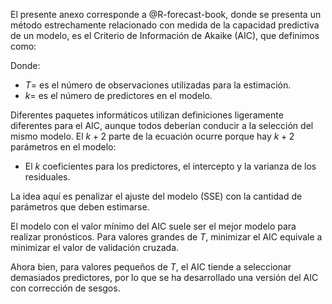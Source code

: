 
\anexosms{Criterio de información de Akaike corregidoo} \label{ANEXO-AICC} 

El presente anexo corresponde a @R-forecast-book, donde se presenta un método estrechamente relacionado con medida de la capacidad predictiva de un modelo, es el Criterio de Información de Akaike (AIC), que definimos como:

\begin{equation}
\text{ AIC } = T\log\left(\frac{\text{SSE}}{T}\right) + 2(k+2)
(\#eq:anx-aicc)
\end{equation}

Donde:

- $T =$ es el número de observaciones utilizadas para la estimación. 
- $k =$ es el número de predictores en el modelo. 

Diferentes paquetes informáticos utilizan definiciones ligeramente diferentes para el AIC, aunque todos deberían conducir a la selección del mismo modelo. El $k + 2$ parte de la ecuación ocurre porque hay $k + 2$ parámetros en el modelo: 

- El $k$ coeficientes para los predictores, el intercepto y la varianza de los residuales. 

La idea aquí es penalizar el ajuste del modelo (SSE) con la cantidad de parámetros que deben estimarse.

\begin{equation}
\text{SSE} = \sum_{t=1}^T e_{t}^2
(\#eq:anx-aicc-sse)
\end{equation}

El modelo con el valor mínimo del AIC suele ser el mejor modelo para realizar pronósticos. Para valores grandes de $T$, minimizar el AIC equivale a minimizar el valor de validación cruzada.

Ahora bien, para valores pequeños de $T$, el AIC tiende a seleccionar demasiados predictores, por lo que se ha desarrollado una versión del AIC con corrección de sesgos.

\begin{equation}
\text{AIC}_{\text{c}} = \text{AIC} + \frac{2(k+2)(k+3)}{T-k-3}
(\#eq:anx-aicc-corregido)
\end{equation}
